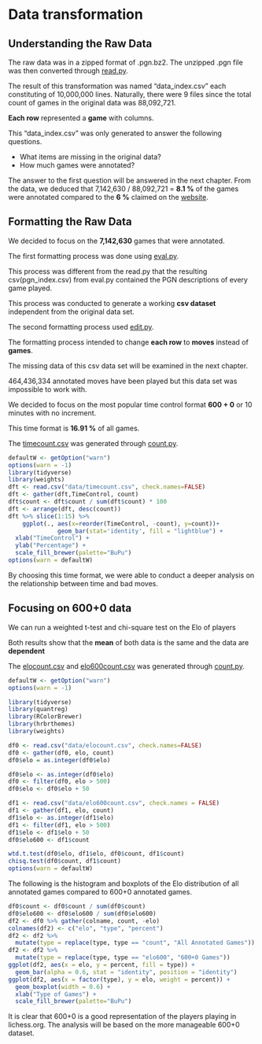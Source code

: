 # Data transformation

## Understanding the Raw Data

The raw data was in a zipped format of .pgn.bz2. The unzipped .pgn file was then converted through [read.py](code/read.py).

The result of this transformation was named "data_index.csv" each constituting of 10,000,000 lines. Naturally, there were 9 files since the total count of games in the original data was 88,092,721.

**Each row** represented a **game** with columns.

This "data_index.csv" was only generated to answer the following questions.

- What items are missing in the original data?
- How much games were annotated?

The answer to the first question will be answered in the next chapter.
From the data, we deduced that 7,142,630 / 88,092,721 = **8.1 %** of the games were annotated compared to the **6 %** claimed on the [website](https://database.lichess.org/#standard_games).

## Formatting the Raw Data

We decided to focus on the **7,142,630** games that were annotated.

The first formatting process was done using [eval.py](code/eval.py).

This process was different from the read.py that the resulting csv(pgn_index.csv) from eval.py contained the PGN descriptions of every game played.

This process was conducted to generate a working **csv dataset** independent from the original data set.

The second formatting process used [edit.py](code/edit.py).

The formatting process intended to change **each row** to **moves** instead of **games**.


The missing data of this csv data set will be examined in the next chapter.

464,436,334 annotated moves have been played but this data set was impossible to work with. 

We decided to focus on the most popular time control format **600 + 0** or 10 minutes with no increment.

This time format is **16.91 %** of all games.

The [timecount.csv](data/timecount.csv) was generated through [count.py](code/count.py).


```r
defaultW <- getOption("warn") 
options(warn = -1) 
library(tidyverse)
library(weights)
dft <- read.csv("data/timecount.csv", check.names=FALSE)
dft <- gather(dft,TimeControl, count)
dft$count <- dft$count / sum(dft$count) * 100
dft <- arrange(dft, desc(count))
dft %>% slice(1:15) %>%
    ggplot(., aes(x=reorder(TimeControl, -count), y=count))+
              geom_bar(stat='identity', fill = "lightblue") +
  xlab("TimeControl") + 
  ylab("Percentage") + 
  scale_fill_brewer(palette="BuPu")
options(warn = defaultW)
```


By choosing this time format, we were able to conduct a deeper analysis on the relationship between time and bad moves.


## Focusing on 600+0 data

We can run a weighted t-test and chi-square test on the Elo of players

Both results show that the **mean** of both data is the same and the data are **dependent**

The [elocount.csv](data/elocount.csv) and [elo600count.csv](data/elo600count.csv)  was generated through [count.py](code/count.py).
```r
defaultW <- getOption("warn") 
options(warn = -1)

library(tidyverse)
library(quantreg)
library(RColorBrewer)
library(hrbrthemes)
library(weights)

df0 <- read.csv("data/elocount.csv", check.names=FALSE)
df0 <- gather(df0, elo, count)
df0$elo = as.integer(df0$elo)

df0$elo <- as.integer(df0$elo)
df0 <- filter(df0, elo > 500)
df0$elo <- df0$elo + 50

df1 <- read.csv("data/elo600count.csv", check.names = FALSE)
df1 <- gather(df1, elo, count)
df1$elo <- as.integer(df1$elo)
df1 <- filter(df1, elo > 500)
df1$elo <- df1$elo + 50
df0$elo600 <- df1$count

wtd.t.test(df0$elo, df1$elo, df0$count, df1$count)
chisq.test(df0$count, df1$count)
options(warn = defaultW)
```

The following is the histogram and boxplots of the Elo distribution of all annotated games compared to 600+0 annotated games.

```r
df0$count <- df0$count / sum(df0$count)
df0$elo600 <- df0$elo600 / sum(df0$elo600)
df2 <- df0 %>% gather(colname, count, -elo)
colnames(df2) <- c("elo", "type", "percent")
df2 <- df2 %>%                               
  mutate(type = replace(type, type == "count", "All Annotated Games"))
df2 <- df2 %>%                               
  mutate(type = replace(type, type == "elo600", "600+0 Games"))
ggplot(df2, aes(x = elo, y = percent, fill = type)) + 
  geom_bar(alpha = 0.6, stat = "identity", position = "identity")
ggplot(df2, aes(x = factor(type), y = elo, weight = percent)) + 
  geom_boxplot(width = 0.6) +
  xlab("Type of Games") +
  scale_fill_brewer(palette="BuPu")

```

It is clear that 600+0 is a good representation of the players playing in lichess.org.
The analysis will be based on the more manageable 600+0 dataset.